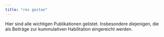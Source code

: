 ```yaml
---
title: "res gestae"
---
```


Hier sind alle wichtigen Publikationen gelistet. Insbesondere diejenigen, die als Beiträge zur kummulativen Habilitation eingereicht werden.
